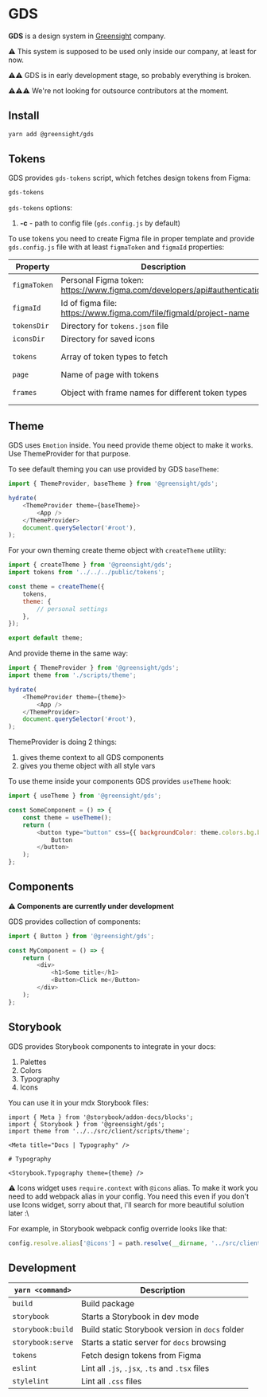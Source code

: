 
<Meta title="Dev | Welcome" />

# GDS

**GDS** is a design system in [Greensight](https://greensight.pro/) company.

⚠️ This system is supposed to be used only inside our company, at least for now.

⚠️⚠️ GDS is in early development stage, so probably everything is broken.

⚠️⚠️⚠️ We're not looking for outsource contributors at the moment.

## Install

```bash
yarn add @greensight/gds
```

## Tokens

GDS provides `gds-tokens` script, which fetches design tokens from Figma:

```bash
gds-tokens
```

`gds-tokens` options:

1. **-c** - path to config file (`gds.config.js` by default)

To use tokens you need to create Figma file in proper template and provide `gds.config.js` file with at least `figmaToken` and `figmaId` properties:

| Property     | Description                                                               | Default                                       |
| ------------ | ------------------------------------------------------------------------- | --------------------------------------------- |
| `figmaToken` | Personal Figma token: https://www.figma.com/developers/api#authentication | -                                             |
| `figmaId`    | Id of figma file: https://www.figma.com/file/figmaId/project-name         | -                                             |
| `tokensDir`  | Directory for `tokens.json` file                                          | 'public'                                      |
| `iconsDir`   | Directory for saved icons                                                 | 'src/client/images/icons/tokens'              |
| `tokens`     | Array of token types to fetch                                             | ['palettes', 'colors', 'typography', 'icons'] |
| `page`       | Name of page with tokens                                                  | 'Storybook'                                   |
| `frames`     | Object with frame names for different token types                         | 'Palettes', 'Colors', 'Typography', 'Icons'   |

## Theme

GDS uses `Emotion` inside. You need provide theme object to make it works.
Use ThemeProvider for that purpose.

To see default theming you can use provided by GDS `baseTheme`:

```js
import { ThemeProvider, baseTheme } from '@greensight/gds';

hydrate(
    <ThemeProvider theme={baseTheme}>
        <App />
    </ThemeProvider>
    document.querySelector('#root'),
);
```

For your own theming create theme object with `createTheme` utility:

```js
import { createTheme } from '@greensight/gds';
import tokens from '../../../public/tokens';

const theme = createTheme({
    tokens,
    theme: {
        // personal settings
    },
});

export default theme;
```

And provide theme in the same way:

```js
import { ThemeProvider } from '@greensight/gds';
import theme from './scripts/theme';

hydrate(
    <ThemeProvider theme={theme}>
        <App />
    </ThemeProvider>
    document.querySelector('#root'),
);
```

ThemeProvider is doing 2 things:

1. gives theme context to all GDS components
1. gives you theme object with all style vars

To use theme inside your components GDS provides `useTheme` hook:

```js
import { useTheme } from '@greensight/gds';

const SomeComponent = () => {
    const theme = useTheme();
    return (
        <button type="button" css={{ backgroundColor: theme.colors.bg.brand }}>
            Button
        </button>
    );
};
```

## Components

**⚠️ Components are currently under development**

GDS provides collection of components:

```js
import { Button } from '@greensight/gds';

const MyComponent = () => {
    return (
        <div>
            <h1>Some title</h1>
            <Button>Click me</Button>
        </div>
    );
};
```

## Storybook

GDS provides Storybook components to integrate in your docs:

1. Palettes
1. Colors
1. Typography
1. Icons

You can use it in your mdx Storybook files:

```mdx
import { Meta } from '@storybook/addon-docs/blocks';
import { Storybook } from '@greensight/gds';
import theme from '../../src/client/scripts/theme';

<Meta title="Docs | Typography" />

# Typography

<Storybook.Typography theme={theme} />
```

⚠️ Icons widget uses `require.context` with `@icons` alias. To make it work you need to add webpack alias in your config. You need this even if you don't use Icons widget, sorry about that, i'll search for more beautiful solution later :\

For example, in Storybook webpack config override looks like that:

```js
config.resolve.alias['@icons'] = path.resolve(__dirname, '../src/client/images/icons');
```

## Development

| `yarn <command>`  | Description                                     |
| ----------------- | ----------------------------------------------- |
| `build`           | Build package                                   |
| `storybook`       | Starts a Storybook in dev mode                  |
| `storybook:build` | Build static Storybook version in `docs` folder |
| `storybook:serve` | Starts a static server for `docs` browsing      |
| `tokens`          | Fetch design tokens from Figma                  |
| `eslint`          | Lint all `.js`, `.jsx`, `.ts` and `.tsx` files  |
| `stylelint`       | Lint all `.css` files                           |
